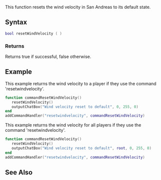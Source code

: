 
{{Server client function}}
This function resets the wind velocity in San Andreas to its default state.

==Syntax==
<syntaxhighlight lang="lua">
bool resetWindVelocity ( )
</syntaxhighlight>

===Returns===
Returns true if successful, false otherwise.

==Example==
<section name="Client" class="client" show="true">
This example returns the wind velocity to a player if they use the command 'resetwindvelocity'.
<syntaxhighlight lang="lua">
function commandResetWindVelocity()
   resetWindVelocity()
   outputChatBox("Wind velocity reset to default", 0, 255, 0)
end
addCommandHandler("resetwindvelocity", commandResetWindVelocity)
</syntaxhighlight>
</section>

<section name="Server" class="server" show="true">
This example returns the wind velocity for all players if they use the command 'resetwindvelocity'.
<syntaxhighlight lang="lua">
function commandResetWindVelocity()
   resetWindVelocity()
   outputChatBox("Wind velocity reset to default", root, 0, 255, 0)
end
addCommandHandler("resetwindvelocity", commandResetWindVelocity)
</syntaxhighlight>
</section>

==See Also==
{{Client_world_functions}}